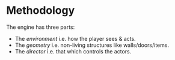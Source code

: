 
<BlogHeader number="2" date="1/Sep/2020" border />

# Methodology

The engine has three parts:

- The _environment_ i.e. how the player sees & acts.
- The _geometry_ i.e. non-living structures like walls/doors/items.
- The _director_ i.e. that which controls the actors.

<EnvDemo envKey="b2-d1" />
